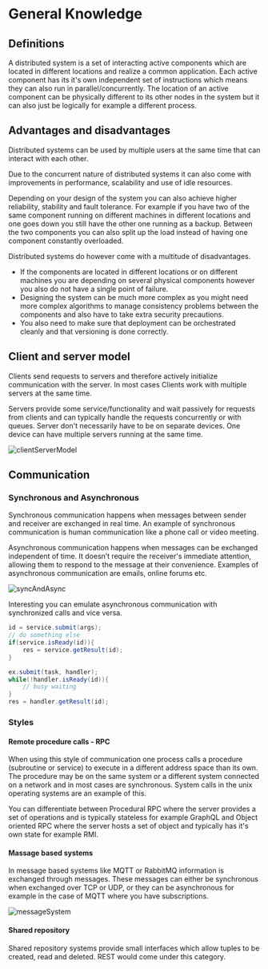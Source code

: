 # General Knowledge

## Definitions

A distributed system is a set of interacting active components which are located in different locations and realize a common application. Each active component has its it's own independent set of instructions which means they can also run in parallel/concurrently. The location of an active component can be physically different to its other nodes in the system but it can also just be logically for example a different process.

## Advantages and disadvantages

Distributed systems can be used by multiple users at the same time that can interact with each other.

Due to the concurrent nature of distributed systems it can also come with improvements in performance, scalability and use of idle resources.

Depending on your design of the system you can also achieve higher reliability, stability and fault tolerance. For example if you have two of the same component running on different machines in different locations and one goes down you still have the other one running as a backup. Between the two components you can also split up the load instead of having one component constantly overloaded.

Distributed systems do however come with a multitude of disadvantages.

- If the components are located in different locations or on different machines you are depending on several physical components however you also do not have a single point of failure.
- Designing the system can be much more complex as you might need more complex algorithms to manage consistency problems between the components and also have to take extra security precautions.
- You also need to make sure that deployment can be orchestrated cleanly and that versioning is done correctly.

## Client and server model

Clients send requests to servers and therefore actively initialize communication with the server. In most cases Clients work with multiple servers at the same time.

Servers provide some service/functionality and wait passively for requests from clients and can typically handle the requests concurrently or with queues. Server don't necessarily have to be on separate devices. One device can have multiple servers running at the same time.

![clientServerModel](/compSci/clientServerModel.png)

## Communication

### Synchronous and Asynchronous

Synchronous communication happens when messages between sender and receiver are exchanged in real time. An example of synchronous communication is human communication like a phone call or video meeting.

Asynchronous communication happens when messages can be exchanged independent of time. It doesn’t require the receiver's immediate attention, allowing them to respond to the message at their convenience. Examples of asynchronous communication are emails, online forums etc.

![syncAndAsync](/compSci/syncAndAsync.png)

Interesting you can emulate asynchronous communication with synchronized calls and vice versa.

```java title="Emulation of async call"
id = service.submit(args);
// do something else
if(service.isReady(id)){
    res = service.getResult(id);
}
```

```java title="Emulation of sync call"
ex.submit(task, handler);
while(!handler.isReady(id)){
    // busy waiting
}
res = handler.getResult(id);
```

### Styles

#### Remote procedure calls - RPC

When using this style of communication one process calls a procedure (subroutine or service) to execute in a different address space than its own. The procedure may be on the same system or a different system connected on a network and in most cases are synchronous. System calls in the unix operating systems are an example of this.

You can differentiate between Procedural RPC where the server provides a set of operations and is typically stateless for example GraphQL and Object oriented RPC where the server hosts a set of object and typically has it's own state for example RMI.

#### Massage based systems

In message based systems like MQTT or RabbitMQ information is exchanged through messages. These messages can either be synchronous when exchanged over TCP or UDP, or they can be asynchronous for example in the case of MQTT where you have subscriptions.

![messageSystem](/compSci/messageSystem.png)

#### Shared repository

Shared repository systems provide small interfaces which allow tuples to be created, read and deleted. REST would come under this category.
